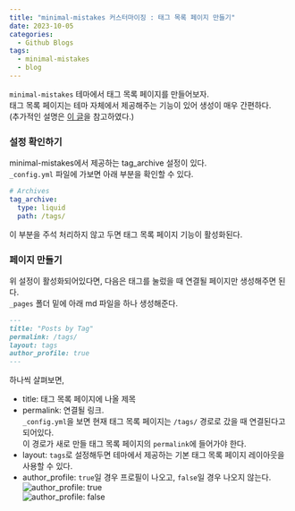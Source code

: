 ```yaml
---
title: "minimal-mistakes 커스터마이징 : 태그 목록 페이지 만들기"
date: 2023-10-05
categories:
  - Github Blogs
tags:
  - minimal-mistakes
  - blog
---
```


`minimal-mistakes` 테마에서 태그 목록 페이지를 만들어보자.  
태그 목록 페이지는 테마 자체에서 제공해주는 기능이 있어 생성이 매우 간편하다.  
(추가적인 설명은 [이 글](https://devinlife.com/howto%20github%20pages/category-tag/)을 참고하였다.)

### 설정 확인하기

minimal-mistakes에서 제공하는 tag_archive 설정이 있다.  
`_config.yml` 파일에 가보면 아래 부분을 확인할 수 있다.

```yaml
# Archives
tag_archive:
  type: liquid
  path: /tags/
```

이 부분을 주석 처리하지 않고 두면 태그 목록 페이지 기능이 활성화된다.

### 페이지 만들기

위 설정이 활성화되어있다면, 다음은 태그를 눌렀을 때 연결될 페이지만 생성해주면 된다.  
`_pages` 폴더 밑에 아래 md 파일을 하나 생성해준다.

```markdown
---
title: "Posts by Tag"
permalink: /tags/
layout: tags
author_profile: true
---
```

하나씩 살펴보면,

- title: 태그 목록 페이지에 나올 제목
- permalink: 연결될 링크.  
  `_config.yml`을 보면 현재 태그 목록 페이지는 `/tags/` 경로로 갔을 때 연결된다고 되어있다.  
  이 경로가 새로 만들 태그 목록 페이지의 `permalink`에 들어가야 한다.
- layout: `tags`로 설정해두면 테마에서 제공하는 기본 태그 목록 페이지 레이아웃을 사용할 수 있다.
- author_profile: `true`일 경우 프로필이 나오고, `false`일 경우 나오지 않는다.  
  ![author_profile: true](https://github.com/makepin2r/makepin2r.github.io/assets/39889583/8ddad480-b534-471a-985e-3f66970afa50)  
  ![author_profile: false](https://github.com/makepin2r/makepin2r.github.io/assets/39889583/f0d3707c-626d-4940-9750-3f350ddd1772)
